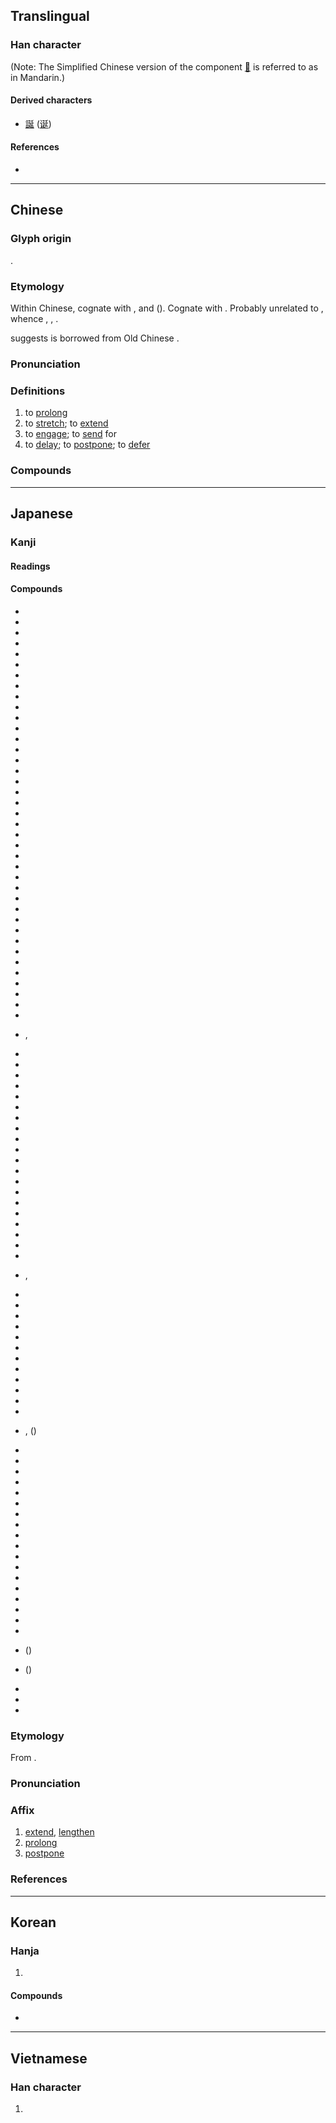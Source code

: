 {{character info}}
==Translingual==
{{Han stroke|Japanese<br>and<br>traditional Chinese<br>[[File:延 - U+05EF6 - KanjiVG stroke order.svg]]<br>(''In mainland China,<br>strokes 4 and 5<br>merge<br>into a single L-shaped stroke;<br>also,<br>stroke 7<br>becomes<br>a continuation<br>of stroke 6.'')}}

===Han character===
{{Han char|rn=54|rad=廴|as=5|asc+=4|sn=8|snc+=6|four=12401|canj=NKHYM,NKHYV|ids=⿺廴⿳丿⺊𠃊(GK),⿺廴⿱丿止(HTJ),⿺廴⿳一⺊𠃊(V),⿺廴⿱⿰丅一𠃊(V)}} (Note: The Simplified Chinese version of the component [[𠂛]] is referred to as {{zh-l|延字心}} in Mandarin.)

====Derived characters====
* [[誕]] ([[诞]])

====References====
* {{Han ref|kx=0352.300|dkj=09569|dj=0666.180|hdz=10404.010|uh=5EF6|ud=24310|bh=A9B5|bd=43445}}

----

==Chinese==
{{zh-forms|ss=𨒂|alt=𨒌}}
{{zh-wp}}

===Glyph origin===
{{Han etym}}
{{Han compound|丿|㢟|c1=p|c2=s|ls=psc}}.

===Etymology===
Within Chinese, cognate with {{och-l|筵|bamboo mat}}, {{och-l|梴|long (of wood)}} and {{och-l|誕|wide; ludicrous}} ({{zh-ref|Schuessler, 2007}}). Cognate with {{cog|my|လှန်||to dry (things) in the sun}}. Probably unrelated to {{ncog|tbq-pro|*jaːr||spread; extend; sail}}, whence {{ncog|bo|གཡོར་མོ||sail}}, {{ncog|lus|zâr||to spread; to spread out}}, {{ncog|kac|yàn||spread; unrolled}}.

{{zh-ref|Pan (1987)}} suggests {{cog|vi|lan||to spread}} is borrowed from Old Chinese {{och-l|延}}.

===Pronunciation===
{{zh-pron
|m=yán
|c=jin4
|h=pfs=yèn
|md=iòng
|mn=qz,tw,xm,zz:iân/qz,tw,xm,zz:chhiân
|mn_note=chhiân - vernacular; iân - literary
|mn-t=iang6/iêng6
|mn-t_note=iang6 - Shantou; iêng6 - Chaozhou
|w=3hhi
|mc=y
|oc=y
|cat=v
|ma=y
}}

===Definitions===
{{zh-hanzi}}

# to [[prolong]]
# to [[stretch]]; to [[extend]]
# to [[engage]]; to [[send]] for
# to [[delay]]; to [[postpone]]; to [[defer]]

===Compounds===
{{zh-der|延平郡王|俄延|延展性|延首|延釐|延敵|延陵|延款|居延海|延頸待刃|延擱|延袤|延聘|展延|延接|慢俄延|延壽|延請|延蔓|延齡客|延髓|延頸舉踵|延頸企踵|延頸|延陵掛劍|延閣|延長記號|延長線|延遲|延退|延賓|延譽|延誤|延腦|延續|延緩|延線|延納|延眺|延滯|延期|延挨|延性|延後|延年益壽|延年|延師|延屬|延宕|延壽添嗣|延地裡|延命菊|延佇|延伸|延企|半霎俄延|周延|延醫|宛延|延邊:[[Yanbian]]|太延|延長賽|不周延|延攬|外延|卻病延年|延燒|延會|夷延|延長|松鶴延年|曼延|祝壽延年|益壽延年|挨延|推延|稽延|拖延|薛延陀|結交延譽|耽延|綿延不絕|苟延殘喘|遲延|罵毛延壽|連延|美意延年|蔓延|順延|綿延|遷延|綿延起伏|苟延殘息|延字心|宅延|延平|延津}}

----

==Japanese==
{{ja-kanji forms-IVS
|vs1=02
|vs2=05
|col-vs1=aj
|col-vs2=mj
|pic-shin=U5ef6-j.svg
|pic-kyu=U5ef6-kyu.svg
|ref={{R:Kanjipedia|0000440400}}
|ref2={{R:Jitsu}}
|ref3={{R:ja:KDJ|798|449}}
|ref4={{R:ja:SKJ|506|266}}
}}

===Kanji===
{{ja-kanji|grade=6|rs=廴04}}

====Readings====
{{ja-readings
|goon=えん<えん<𛀁ん
|kanon=えん<えん<𛀁ん
|kun=の-びる, の-べる, の-ばす
|nanori=すけ, すすむ, ただし, とお, なが, のぶ, のぶる
}}

====Compounds====
{{der-top|Compounds}}
* {{ja-r|延%引|えん%いん}}
* {{ja-r|延%飲|えん%いん}}
* {{ja-r|延%延|えん%えん}}
* {{ja-r|延%縁|えん%えん}}
* {{ja-r|延%応|^えん%おう}}
* {{ja-r|延%音|えん%おん}}
* {{ja-r|延%会|えん%かい}}
* {{ja-r|延%款|えん%かん}}
* {{ja-r|延%期|えん%き}}
* {{ja-r|延%企|えん%き}}
* {{ja-r|延%喜|^えん%ぎ}}
* {{ja-r|延%久|^えん%きゅう}}
* {{ja-r|延%及|えん%きゅう}}
* {{ja-r|延%享|^えん%きょう}}
* {{ja-r|延%仰|えん%ぎょう}}
* {{ja-r|延%慶|^えん%ぎょう}}
* {{ja-r|延%頸|えん%けい}}
* {{ja-r|延%慶|^えん%けい}}
* {{ja-r|延%迎|えん%げい}}
* {{ja-r|延%結|えん%けつ}}
* {{ja-r|延%見|えん%けん}}
* {{ja-r|延%元|^えん%げん}}
* {{ja-r|延%言|えん%げん}}
* {{ja-r|延%顧|えん%こ}}
* {{ja-r|延%亘|えん%こう}}
* {{ja-r|延%視|えん%し}}
* {{ja-r|延%首|えん%しゅ}}
* {{ja-r|延%寿|えん%じゅ}}
* {{ja-r|延%焼|えん%しょう}}
* {{ja-r|延%伸|えん%しん}}
* {{ja-r|延%髄|えん%ずい}}
* {{ja-r|延%世|えん%せい}}
* {{ja-r|延%声|えん%せい}}
* {{ja-r|延%接|えん%せつ}}
* {{ja-r|延%性|えん%せい}}
* {{ja-r|延%薦|えん%せん}}
* {{ja-r|延%属|えん%ぞく}}
* {{ja-r|延%滞|えん%たい}}
* {{ja-r|延%着|えん%ちゃく}}
* {{ja-r|延%佇|えん%ちょ|rom=-}}, {{ja-r|延%竚|えん%ちょ}}
* {{ja-r|延%眺|えん%ちょう}}
* {{ja-r|延%長|えん%ちょう}}
* {{ja-r|延%長|^えん%ちょう}}
* {{ja-r|延%長%線|えん%ちょう%せん}}
* {{ja-r|延%道|えん%どう}}
* {{ja-r|延%徳|^えん%とく}}
* {{ja-r|延%入|えん%にゅう}}
* {{ja-r|延%繞|えん%にょう}}
* {{ja-r|延%引|えん%にん}}
* {{ja-r|延%任|えん%にん}}
* {{ja-r|延%年|えん%ねん}}
* {{ja-r|延%納|えん%のう}}
* {{ja-r|延%泊|えん%ぱく}}
* {{ja-r|延%発|えん%ぱつ}}
* {{ja-r|延%文|^えん%ぶん}}
* {{ja-r|延%辺|えん%ぺん}}
* {{ja-r|延%慕|えん%ぼ}}
* {{ja-r|延%袤|えん%ぼう}}
* {{ja-r|延%望|えん%ぼう}}
* {{ja-r|延%宝|^えん%ぽう}}
* {{ja-r|延%蔓|えん%まん|rom=-}}, {{ja-r|延%曼|えん%まん}}
* {{ja-r|延%命|えん%めい}}
* {{ja-r|延%命%菊|えん%めい%ぎく}}
* {{ja-r|延%綿|えん%めん}}
* {{ja-r|延%誉|えん%よ}}
* {{ja-r|延%攬|えん%らん}}
* {{ja-r|延%暦|^えん%りゃく}}
* {{ja-r|延%留|えん%りゅう}}
* {{ja-r|延%齢|えん%れい}}
* {{ja-r|延%路|えん%ろ}}
* {{ja-r|圧%延|あつ%えん}}
* {{ja-r|夷%延|い%えん}}
* {{ja-r|永%延|^えい%えん}}
* {{ja-r|宛%延|えん%えん|rom=-}}, {{ja-r|婉%延|えん%えん}} ({{ja-r|蜿%蜒|えん%えん|rom=-}})
* {{ja-r|淹%延|えん%えん}}
* {{ja-r|遐%延|か%えん}}
* {{ja-r|外%延|がい%えん}}
* {{ja-r|久%延|きゅう%えん}}
* {{ja-r|迎%延|げい%えん}}
* {{ja-r|広%延|こう%えん}}
* {{ja-r|周%延|しゅう%えん}}
* {{ja-r|順%延|じゅん%えん}}
* {{ja-r|招%延|しょう%えん}}
* {{ja-r|親%延|しん%えん}}
* {{ja-r|接%延|せつ%えん}}
* {{ja-r|薛%延%陀|せつ%えん%だ}}
* {{ja-r|遷%延|せん%えん}}
* {{ja-r|薦%延|せん%えん}}
* {{ja-r|遅%延|ち%えん}}
* {{ja-r|佇%延|ちょ%えん}}
* {{ja-r|登%延|とう%えん}}
* {{ja-r|賓%延|ひん%えん}}
* {{ja-r|曼%延|まん%えん}} ({{ja-r|曼%衍|まん%えん|rom=-}})
* {{ja-r|蔓%延|まん%えん}} ({{ja-r|蔓%衍|まん%えん|rom=-}})
* {{ja-r|綿%延|めん%えん}}
* {{ja-r|踰%延|ゆ%えん}}
* {{ja-r|連%延|れん%えん}}
{{der-bottom}}

===Etymology===
{{ja-kanjitab|えん|yomi=on}}
From {{der|ja|ltc|sort=えん|-}} {{ltc-l|延|id=1}}.

===Pronunciation===
{{ja-pron|えん}}

===Affix===
{{ja-pos|affix|えん}}

# [[extend]], [[lengthen]]
# [[prolong]]
# [[postpone]]

===References===
<references/>

----

==Korean==

===Hanja===
{{ko-hanja|늘이다|늘일|연}}

# {{hanja form of|연|to [[stretch]]; to [[extend]]; to [[lengthen]]}}

====Compounds====
* {{ko-l|연명|延命}}

----

==Vietnamese==

===Han character===
{{vi-readings|reading=diên|rs=廴04}}

# {{rfdef|vi|sort=廴04}}